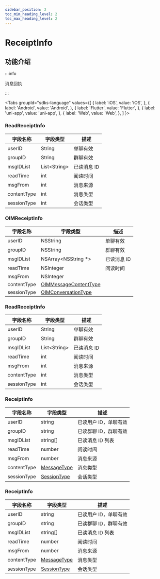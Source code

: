 ```yaml
---
sidebar_position: 2
toc_min_heading_level: 2
toc_max_heading_level: 2
---
```


# ReceiptInfo

## 功能介绍

:::info

消息回执

:::

<Tabs
groupId="sdks-language"
values={[
{ label: 'iOS', value: 'iOS', },
{ label: 'Android', value: 'Android', },
{ label: 'Flutter', value: 'Flutter', },
{ label: 'uni-app', value: 'uni-app', },
{ label: 'Web', value: 'Web', },
]
}>

<TabItem value="Flutter">

### ReadReceiptInfo

| 字段名称    | 字段类型      | 描述        |
| ----------- | ------------- | ----------- |
| userID      | String        | 单聊有效    |
| groupID     | String        | 群聊有效    |
| msgIDList   | List<String\> | 已读消息 ID |
| readTime    | int           | 阅读时间    |
| msgFrom     | int           | 消息来源    |
| contentType | int           | 消息类型    |
| sessionType | int           | 会话类型    |

</TabItem>

<TabItem value="iOS">

### OIMReceiptInfo

| 字段名称    | 字段类型                                                       | 描述        |
| ----------- | -------------------------------------------------------------- | ----------- |
| userID      | NSString                                                       | 单聊有效    |
| groupID     | NSString                                                       | 群聊有效    |
| msgIDList   | NSArray<NSString \*>                                           | 已读消息 ID |
| readTime    | NSInteger                                                      | 阅读时间    |
| msgFrom     | NSInteger                                                      |             |
| contentType | [OIMMessageContentType](docs/sdks/enum/messageContentType.mdx) |             |
| sessionType | [OIMConversationType](docs/sdks/enum/conversationType.mdx)     |             |

</TabItem>

<TabItem value="Android">

### ReadReceiptInfo

| 字段名称    | 字段类型      | 描述        |
| ----------- | ------------- | ----------- |
| userID      | String        | 单聊有效    |
| groupID     | String        | 群聊有效    |
| msgIDList   | List<String\> | 已读消息 ID |
| readTime    | int           | 阅读时间    |
| msgFrom     | int           | 消息来源    |
| contentType | int           | 消息类型    |
| sessionType | int           | 会话类型    |

</TabItem>

<TabItem value="Web">

### ReceiptInfo

| 字段名称    | 字段类型                                             | 描述                  |
| ----------- | ---------------------------------------------------- | --------------------- |
| userID      | string                                               | 已读用户 ID，单聊有效 |
| groupID     | string                                               | 已读群聊 ID，群聊有效 |
| msgIDList   | string[]                                             | 已读消息 ID 列表      |
| readTime    | number                                               | 阅读时间              |
| msgFrom     | number                                               | 消息来源              |
| contentType | [MessageType](docs/sdks/enum/messageContentType.mdx) | 消息类型              |
| sessionType | [SessionType](docs/sdks/enum/conversationType.mdx)   | 会话类型              |

</TabItem>

<TabItem value="uni-app">

### ReceiptInfo

| 字段名称    | 字段类型                                             | 描述                  |
| ----------- | ---------------------------------------------------- | --------------------- |
| userID      | string                                               | 已读用户 ID，单聊有效 |
| groupID     | string                                               | 已读群聊 ID，群聊有效 |
| msgIDList   | string[]                                             | 已读消息 ID 列表      |
| readTime    | number                                               | 阅读时间              |
| msgFrom     | number                                               | 消息来源              |
| contentType | [MessageType](docs/sdks/enum/messageContentType.mdx) | 消息类型              |
| sessionType | [SessionType](docs/sdks/enum/conversationType.mdx)   | 会话类型              |

</TabItem>

</Tabs>

